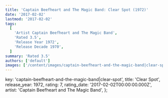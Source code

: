 ```yaml
---
title: 'Captain Beefheart and The Magic Band: Clear Spot (1972)'
date: '2017-02-02'
lastmod: '2017-02-02'
tags:
  [
    'Artist Captain Beefheart and The Magic Band',
    'Rated 3.5',
    'Release Year 1972',
    'Release Decade 1970',
  ]
summary: 'Rated 3.5'
authors: ['default']
images: ['/content/images/captain-beefheart-and-the-magic-band|clear-spot.jpg']
---
```


  key: 'captain-beefheart-and-the-magic-band|clear-spot',
  title: 'Clear Spot',
  release_year: 1972,
  rating: 7,
  rating_date: '2017-02-02T00:00:00.000Z',
  artist: 'Captain Beefheart and The Magic Band',
};

<MusicRating data={data} />
